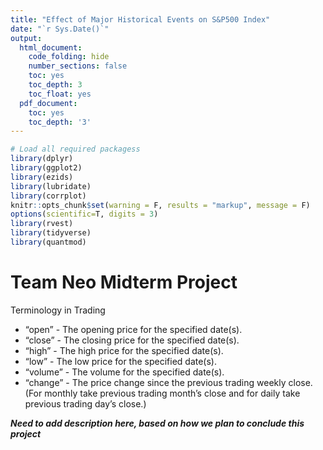 ```yaml
---
title: "Effect of Major Historical Events on S&P500 Index"
date: "`r Sys.Date()`"
output:
  html_document:
    code_folding: hide
    number_sections: false
    toc: yes
    toc_depth: 3
    toc_float: yes
  pdf_document:
    toc: yes
    toc_depth: '3'
---
```


```r
# Load all required packagess
library(dplyr)
library(ggplot2)
library(ezids)
library(lubridate)
library(corrplot)
knitr::opts_chunk$set(warning = F, results = "markup", message = F)
options(scientific=T, digits = 3) 
library(rvest)
library(tidyverse)
library(quantmod)
```



# Team Neo Midterm Project

Terminology in Trading

+ "open" - The opening price for the specified date(s).
+ "close" - The closing price for the specified date(s).
+ "high" - The high price for the specified date(s).
+ "low" - The low price for the specified date(s).
+ "volume" - The volume for the specified date(s).
+ "change" - The price change since the previous trading weekly close.
             (For monthly take previous trading month’s close and for daily take previous
             trading day’s close.)


***Need to add description here, based on how we plan to conclude this project*** 

